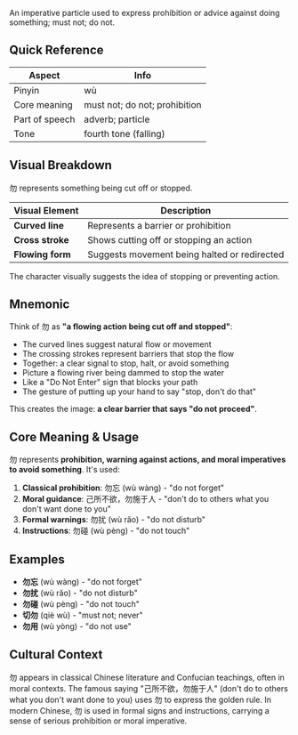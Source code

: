 An imperative particle used to express prohibition or advice against doing something; must not; do
not.

## Quick Reference

| Aspect         | Info                          |
| -------------- | ----------------------------- |
| Pinyin         | wù                            |
| Core meaning   | must not; do not; prohibition |
| Part of speech | adverb; particle              |
| Tone           | fourth tone (falling)         |

## Visual Breakdown

勿 represents something being cut off or stopped.

| Visual Element   | Description                                  |
| ---------------- | -------------------------------------------- |
| **Curved line**  | Represents a barrier or prohibition          |
| **Cross stroke** | Shows cutting off or stopping an action      |
| **Flowing form** | Suggests movement being halted or redirected |

The character visually suggests the idea of stopping or preventing action.

## Mnemonic

Think of 勿 as **"a flowing action being cut off and stopped"**:

- The curved lines suggest natural flow or movement
- The crossing strokes represent barriers that stop the flow
- Together: a clear signal to stop, halt, or avoid something
- Picture a flowing river being dammed to stop the water
- Like a "Do Not Enter" sign that blocks your path
- The gesture of putting up your hand to say "stop, don't do that"

This creates the image: **a clear barrier that says "do not proceed"**.

## Core Meaning & Usage

勿 represents **prohibition, warning against actions, and moral imperatives to avoid something**.
It's used:

1. **Classical prohibition**: 勿忘 (wù wàng) - "do not forget"
2. **Moral guidance**: 己所不欲，勿施于人 - "don't do to others what you don't want done to you"
3. **Formal warnings**: 勿扰 (wù rǎo) - "do not disturb"
4. **Instructions**: 勿碰 (wù pèng) - "do not touch"

## Examples

- **勿忘** (wù wàng) - "do not forget"
- **勿扰** (wù rǎo) - "do not disturb"
- **勿碰** (wù pèng) - "do not touch"
- **切勿** (qiè wù) - "must not; never"
- **勿用** (wù yòng) - "do not use"

## Cultural Context

勿 appears in classical Chinese literature and Confucian teachings, often in moral contexts. The
famous saying "己所不欲，勿施于人" (don't do to others what you don't want done to you) uses 勿 to
express the golden rule. In modern Chinese, 勿 is used in formal signs and instructions, carrying a
sense of serious prohibition or moral imperative.
